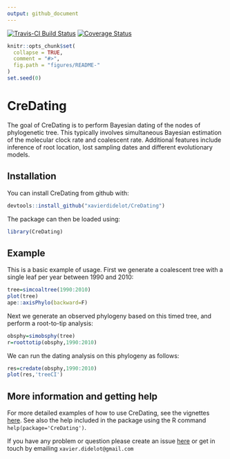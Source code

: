 ```yaml
---
output: github_document
---
```


[![Travis-CI Build Status](https://travis-ci.com/xavierdidelot/CreDating.svg?branch=master)](https://travis-ci.com/xavierdidelot/CreDating)
[![Coverage Status](https://codecov.io/github/xavierdidelot/CreDating/coverage.svg?branch=master)](https://codecov.io/github/xavierdidelot/CreDating?branch=master)

<!-- README.md is generated from README.Rmd. Please edit that file -->

```r
knitr::opts_chunk$set(
  collapse = TRUE,
  comment = "#>",
  fig.path = "figures/README-"
)
set.seed(0)
```

# CreDating

The goal of CreDating is to perform Bayesian dating of the nodes of phylogenetic tree.
This typically involves simultaneous Bayesian estimation of the molecular clock rate and coalescent rate.
Additional features include inference of root location, lost sampling dates and different evolutionary models.

## Installation

You can install CreDating from github with:

```r
devtools::install_github("xavierdidelot/CreDating")
```

The package can then be loaded using:
```r
library(CreDating)
```

## Example

This is a basic example of usage. First we generate a coalescent tree with a single leaf per year between 1990 and 2010:
```r
tree=simcoaltree(1990:2010)
plot(tree)
ape::axisPhylo(backward=F)
```

Next we generate an observed phylogeny based on this timed tree, and perform a root-to-tip analysis:
```r
obsphy=simobsphy(tree)
r=roottotip(obsphy,1990:2010)
```

We can run the dating analysis on this phylogeny as follows:
```r
res=credate(obsphy,1990:2010)
plot(res,'treeCI')
```

## More information and getting help

For more detailed examples of how to use CreDating, see the vignettes [here](https://github.com/xavierdidelot/CreDating/tree/master/vignettes).
See also the help included in the package using the R command
`help(package='CreDating')`. 

If you have any problem or question please create an issue [here](https://github.com/xavierdidelot/CreDating/issues) 
or get in touch by emailing `xavier.didelot@gmail.com`
